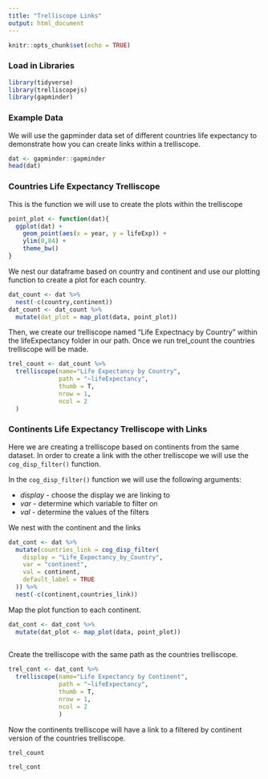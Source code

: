 ```yaml
---
title: "Trelliscope Links"
output: html_document
---
```


```r
knitr::opts_chunk$set(echo = TRUE)
```

### Load in Libraries

```r
library(tidyverse)
library(trelliscopejs)
library(gapminder)
```

### Example Data

We will use the gapminder data set of different countries life expectancy to demonstrate how you can create links within a trelliscope.

```r
dat <- gapminder::gapminder
head(dat)
```

### Countries Life Expectancy Trelliscope

This is the function we will use to create the plots within the trelliscope

```r
point_plot <- function(dat){
  ggplot(dat) +
    geom_point(aes(x = year, y = lifeExp)) +
    ylim(0,84) +
    theme_bw()
}
```

We nest our dataframe based on country and continent and use our plotting function to create a plot for each country.

```r
dat_count <- dat %>% 
  nest(-c(country,continent))
dat_count <- dat_count %>% 
  mutate(dat_plot = map_plot(data, point_plot))
```


Then, we create our trelliscope named "Life Expectnacy by Country" within the lifeExpectancy folder in our path. Once we run trel_count the countries trelliscope will be made.

```r
trel_count <- dat_count %>% 
  trelliscope(name="Life Expectancy by Country",
              path = "~lifeExpectancy",
              thumb = T,
              nrow = 1, 
              ncol = 2
  )
```

### Continents Life Expectancy Trelliscope with Links
Here we are creating a trelliscope based on continents from the same dataset. In order to create a link with the other trelliscope we will use the `cog_disp_filter()` function.

In the `cog_disp_filter()` function we will use the following arguments:

 * *display* - choose the display we are linking to 
 * *var* - determine which variable to filter on
 * *val* - determine the values of the filters

We nest with the continent and the links

```r
dat_cont <- dat %>% 
  mutate(countries_link = cog_disp_filter(
    display = "Life_Expectancy_by_Country",
    var = "continent",
    val = continent, 
    default_label = TRUE
  )) %>% 
  nest(-c(continent,countries_link))
```

Map the plot function to each continent.

```r
dat_cont <- dat_cont %>% 
  mutate(dat_plot <- map_plot(data, point_plot))
  
```

Create the trelliscope with the same path as the countries trelliscope.

```r
trel_cont <- dat_cont %>% 
  trelliscope(name="Life Expectancy by Continent",
              path = "~lifeExpectancy",
              thumb = T,
              nrow = 1, 
              ncol = 2
              )
```

Now the continents trelliscope will have a link to a filtered by continent version of the countries trelliscope.


`trel_count`

```r
trel_cont
```